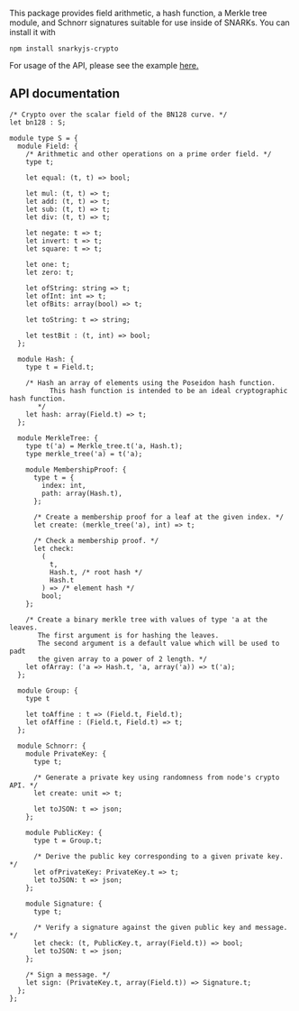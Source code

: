 
<Metadata title="Style Guide" />

This package provides field arithmetic, a hash function, a Merkle tree module, and
Schnorr signatures suitable for use inside of SNARKs. You can install it with

```
npm install snarkyjs-crypto
```

For usage of the API, please see the example [here.](https://github.com/o1-labs/snarkyjs-crypto/blob/master/example.js)

## API documentation 
```reasonml
/* Crypto over the scalar field of the BN128 curve. */
let bn128 : S;

module type S = {
  module Field: {
    /* Arithmetic and other operations on a prime order field. */
    type t;

    let equal: (t, t) => bool;

    let mul: (t, t) => t;
    let add: (t, t) => t;
    let sub: (t, t) => t;
    let div: (t, t) => t;

    let negate: t => t;
    let invert: t => t;
    let square: t => t;

    let one: t;
    let zero: t;

    let ofString: string => t;
    let ofInt: int => t;
    let ofBits: array(bool) => t;

    let toString: t => string;

    let testBit : (t, int) => bool;
  };

  module Hash: {
    type t = Field.t;

    /* Hash an array of elements using the Poseidon hash function.
          This hash function is intended to be an ideal cryptographic hash function.
       */
    let hash: array(Field.t) => t;
  };

  module MerkleTree: {
    type t('a) = Merkle_tree.t('a, Hash.t);
    type merkle_tree('a) = t('a);

    module MembershipProof: {
      type t = {
        index: int,
        path: array(Hash.t),
      };

      /* Create a membership proof for a leaf at the given index. */
      let create: (merkle_tree('a), int) => t;

      /* Check a membership proof. */
      let check:
        (
          t,
          Hash.t, /* root hash */
          Hash.t
        ) => /* element hash */
        bool;
    };

    /* Create a binary merkle tree with values of type 'a at the leaves.
       The first argument is for hashing the leaves.
       The second argument is a default value which will be used to padt
       the given array to a power of 2 length. */
    let ofArray: ('a => Hash.t, 'a, array('a)) => t('a);
  };

  module Group: {
    type t

    let toAffine : t => (Field.t, Field.t);
    let ofAffine : (Field.t, Field.t) => t;
  };

  module Schnorr: {
    module PrivateKey: {
      type t;

      /* Generate a private key using randomness from node's crypto API. */
      let create: unit => t;

      let toJSON: t => json;
    };

    module PublicKey: {
      type t = Group.t;

      /* Derive the public key corresponding to a given private key. */
      let ofPrivateKey: PrivateKey.t => t;
      let toJSON: t => json;
    };

    module Signature: {
      type t;

      /* Verify a signature against the given public key and message. */
      let check: (t, PublicKey.t, array(Field.t)) => bool;
      let toJSON: t => json;
    };

    /* Sign a message. */
    let sign: (PrivateKey.t, array(Field.t)) => Signature.t;
  };
};
```
